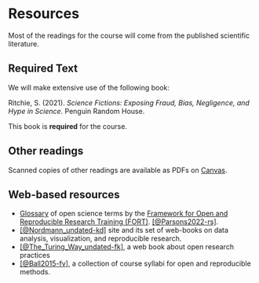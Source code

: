 # Resources {-}

Most of the readings for the course will come from the published scientific literature.

## Required Text {-}

We will make extensive use of the following book:

Ritchie, S. (2021). *Science Fictions: Exposing Fraud, Bias, Negligence, and Hype in Science*. Penguin Random House. 

This book is **required** for the course.

## Other readings {-}

Scanned copies of other readings are available as PDFs on [Canvas](https://psu.instructure.com/courses/2245007/files/folder/readings).

## Web-based resources {-}

- [Glossary](https://forrt.org/glossary/) of open science terms by the [Framework for Open and Reproducible Research Training (FORT)](https://fort.org). [[@Parsons2022-rs]](http://dx.doi.org/10.1038/s41562-021-01269-4).
- [[@Nordmann_undated-kd]](https://psyteachr.github.io/) site and its set of web-books on data analysis, visualization, and reproducible research.
- [[@The_Turing_Way_undated-fk]](https://the-turing-way.netlify.app/reproducible-research/open.html), a web book about open research practices
- [[@Ball2015-fv]](https://osf.io/vkhbt/), a collection of course syllabi for open and reproducible methods.